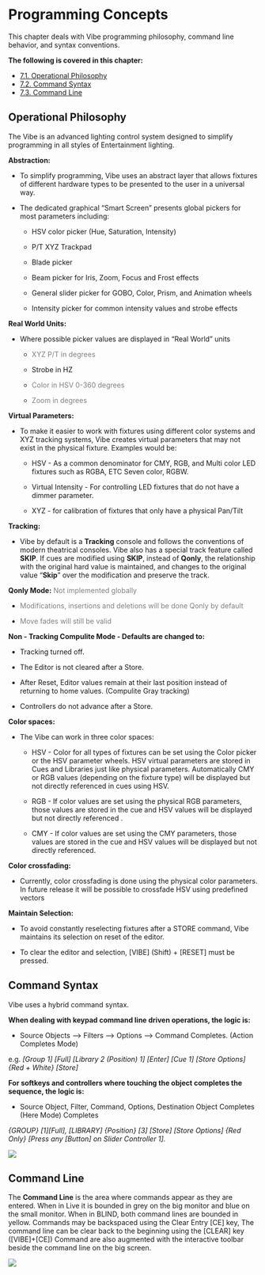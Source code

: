 
# Programming Concepts

This chapter deals with Vibe programming philosophy, command line behavior, and syntax conventions.

**The following is covered in this chapter:**

-  [7.1. Operational Philosophy](#OperationalPhilosophy-7.1.)
-  [7.2. Command Syntax](#CommandSyntax-7.2.)
-  [7.3. Command Line](#CommandLine-7.3.)

## Operational Philosophy {#OperationalPhilosophy-7.1.}

The Vibe is an advanced lighting control system designed to simplify programming in all styles of Entertainment lighting.

**Abstraction:**

-   To simplify programming, Vibe uses an abstract layer that allows fixtures of different hardware types to be presented to the user in a universal way.
    
-   The dedicated graphical "Smart Screen" presents global pickers for most parameters including: 

	- HSV color picker (Hue, Saturation, Intensity) 

	- P/T XYZ Trackpad 

	-  Blade picker 

	-  Beam picker for Iris, Zoom, Focus and Frost effects 

	-  General slider picker for GOBO, Color, Prism, and Animation wheels 

	-  Intensity picker for common intensity values and strobe effects
    

**Real World Units:**

-   Where possible picker values are displayed in "Real World" units 

	-  <span style="color:Gray">XYZ P/T in degrees</span> 

	-  Strobe in HZ 

	-  <span style="color:Gray">Color in HSV 0-360 degrees</span> 

	-  <span style="color:Gray">Zoom in degrees</span>
    

**Virtual Parameters:**

-   To make it easier to work with fixtures using different color systems and XYZ tracking systems, Vibe creates virtual parameters that may not exist in the physical fixture. Examples would be: 

	-  HSV - As a common denominator for CMY, RGB, and Multi color LED fixtures such as RGBA, ETC Seven color, RGBW. 

	-  Virtual Intensity - For controlling LED fixtures that do not have a dimmer parameter. 

	-  XYZ - for calibration of fixtures that only have a physical Pan/Tilt
    

**Tracking:**

-   Vibe by default is a **Tracking** console and follows the conventions of modern theatrical consoles. Vibe also has a special track feature called **SKIP**. If cues are modified using **SKIP**, instead of **Qonly**, the relationship with the original hard value is maintained, and changes to the original value "**Skip**" over the modification and preserve the track.
    

**Qonly Mode:** <span style="color:Gray">Not implemented globally</span>

-   <span style="color:Gray">Modifications, insertions and deletions will be done Qonly by default</span>
    
-   <span style="color:Gray">Move fades will still be valid</span>
    

**Non - Tracking Compulite Mode - Defaults are changed to:**

-   Tracking turned off.
    
-   The Editor is not cleared after a Store.
    
-   After Reset, Editor values remain at their last position instead of returning to home values. (Compulite Gray tracking)
    
-   Controllers do not advance after a Store.
    

**Color spaces:**

-   The Vibe can work in three color spaces: 

	-  HSV - Color for all types of fixtures can be set using the Color picker or the HSV parameter wheels. HSV virtual parameters are stored in Cues and Libraries just like physical parameters. Automatically CMY or RGB values (depending on the fixture type) will be displayed but not directly referenced in cues using HSV.

	-  RGB - If color values are set using the physical RGB parameters, those values are stored in the cue and HSV values will be displayed but not directly referenced .

	-  CMY - If color values are set using the CMY parameters, those values are stored in the cue and HSV values will be displayed but not directly referenced.
    

**Color crossfading:**

-   Currently, color crossfading is done using the physical color parameters. In future release it will be possible to crossfade HSV using predefined vectors
    

**Maintain Selection:**

-   To avoid constantly reselecting fixtures after a STORE command, Vibe maintains its selection on reset of the editor.
    
-   To clear the editor and selection, [VIBE] (Shift) + [RESET] must be pressed.


## Command Syntax {#CommandSyntax-7.2.}

Vibe uses a hybrid command syntax.

**When dealing with keypad command line driven operations, the logic is:**

-   Source Objects ⟶  Filters ⟶  Options ⟶  Command Completes. (Action Completes Mode)
    

e.g. *[Group 1] [Full] [Library 2 (Position) 1] [Enter] [Cue 1] [Store Options] {Red + White} [Store]*

**For softkeys and controllers where touching the object completes the sequence, the logic is:**

-   Source Object, Filter, Command, Options, Destination Object Completes (Here Mode) Completes

 *{GROUP} [1][Full], [LIBRARY] {Position} [3] [Store] [Store Options] {Red Only} [Press any [Button] on Slider Controller 1].*

![](https://files.gitbook.com/v0/b/gitbook-x-prod.appspot.com/o/spaces%2F3kS90tLsADGm1ocbe7q9%2Fuploads%2FEmYCVzO9Xwt9HSC7m72H%2F8.2.webp?alt=media&token=1a34b4b3-592b-4fee-8b27-c3ae19208b19)

## Command Line {#CommandLine-7.3.}

The **Command Line** is the area where commands appear as they are entered. When in Live it is bounded in grey on the big monitor and blue on the small monitor. When in BLIND, both command lines are bounded in yellow. Commands may be backspaced using the Clear Entry [CE] key, The command line can be clear back to the beginning using the [CLEAR] key ([VIBE]+[CE]) Command are also augmented with the interactive toolbar beside the command line on the big screen.

![](https://files.gitbook.com/v0/b/gitbook-x-prod.appspot.com/o/spaces%2F3kS90tLsADGm1ocbe7q9%2Fuploads%2F8xl1NHp28r162Z2ObQ8n%2F8.3.webp?alt=media&token=3ffdca98-e9d7-4d71-9c69-bcf68cbc7288)